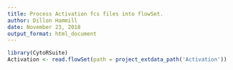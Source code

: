 ```yaml
---
title: Process Activation fcs files into flowSet.
author: Dillon Hammill
date: November 23, 2018
output_format: html_document
---
```

```r
library(CytoRSuite)
Activation <- read.flowSet(path = project_extdata_path('Activation'))
```
